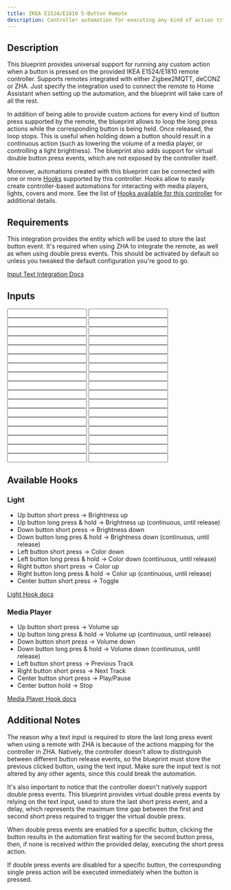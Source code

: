 ```yaml
---
title: IKEA E1524/E1810 5-Button Remote
description: Controller automation for executing any kind of action triggered by an IKEA E1524/E1810 5-Button remote remote controller. Allows to optionally loop an action on a button long press. Supports Zigbee2MQTT, deCONZ, ZHA.
---
```



## Description

This blueprint provides universal support for running any custom action when a button is pressed on the provided IKEA E1524/E1810 remote controller. Supports remotes integrated with either Zigbee2MQTT, deCONZ or ZHA. Just specify the integration used to connect the remote to Home Assistant when setting up the automation, and the blueprint will take care of all the rest.

In addition of being able to provide custom actions for every kind of button press supported by the remote, the blueprint allows to loop the long press actions while the corresponding button is being held. Once released, the loop stops. This is useful when holding down a button should result in a continuous action (such as lowering the volume of a media player, or controlling a light brightness).
The blueprint also adds support for virtual double button press events, which are not exposed by the controller itself.

Moreover, automations created with this blueprint can be connected with one or more [Hooks](https://epmatt.github.io/awesome-ha-blueprints/blueprints/hooks) supported by this controller.
Hooks allow to easily create controller-based automations for interacting with media players, lights, covers and more. See the list of [Hooks available for this controller](https://epmatt.github.io/awesome-ha-blueprints/blueprints/controllers/ikea_e1524_e1810#available-hooks) for additional details.

## Requirements

<Requirement
 id='zigbee2mqtt'
 />
<Requirement
 id='zha'
 />
<Requirement
 id='deconz'
 />
<Requirement
 name='Input Text Integration'
 required='ZHA, double press action'>
This integration provides the entity which will be used to store the last button event. It's required when using ZHA to integrate the remote, as well as when using double press events. This should be activated by default so unless you tweaked the default configuration you're good to go.

[Input Text Integration Docs](https://www.home-assistant.io/integrations/input_text/)
</Requirement>

## Inputs

<Input
 name='Integration'
 description='Integration used for connecting the remote with Home Assistant. Type "Zigbee2MQTT", "deCONZ" or "ZHA".'
 selector='select'
 required
 />
<Input
 name='Remote'
 description='The IKEA remote to use for the automation. Choose a value only if the remote is integrated with deCONZ or ZHA.'
 selector='device'
 required='ZHA, deCONZ'
 />
<Input
 name='Remote Action Sensor'
 description='The action sensor of the IKEA remote to use for the automation. Choose a value only if the remote is integrated with Zigbee2MQTT.'
 selector='entity'
 required='Zigbee2MQTT'
 />
<Input
 name='Left button - short press'
 description='Action to run on short left button press.'
 selector='action'
 />
<Input
 name='Left button - double press'
 description='Action to run on double left button press.'
 selector='action'
 />
<Input
 name='Left button - short press'
 description='Action to run on short left button press.'
 selector='action'
 />
<Input
 name='Left button - long press'
 description='Action to run on long left button press.'
 selector='action'
 />
<Input
 name='Left button - release after long press'
 description='Action to run on left button release after a long press.'
 selector='action'
 />
<Input
 name='Right button - short press'
 description='Action to run on short right button press.'
 selector='action'
 />
<Input
 name='Right button - double press'
 description='Action to run on double right button press.'
 selector='action'
 />
<Input
 name='Right button - long press'
 description='Action to run on long right button press.'
 selector='action'
 />
<Input
 name='Right button - release after long press'
 description='Action to run on right button release after a long press.'
 selector='action'
 />
<Input
 name='Up button - short press'
 description='Action to run on short up button press.'
 selector='action'
 />
<Input
 name='Up button - double press'
 description='Action to run on double up button press.'
 selector='action'
 />
<Input
 name='Up button - long press'
 description='Action to run on long up button press.'
 selector='action'
 />
<Input
 name='Up button - release after long press'
 description='Action to run on up button release after a long press.'
 selector='action'
 />
<Input
 name='Down button - short press'
 description='Action to run on short down button press.'
 selector='action'
 />
<Input
 name='Down button - double press'
 description='Action to run on double down button press.'
 selector='action'
 />
<Input
 name='Down button - long press'
 description='Action to run on long down button press.'
 selector='action'
 />
<Input
 name='Down button - release after long press'
 description='Action to run on down button release after a long press.'
 selector='action'
 />
<Input
 name='Center button - short press'
 description='Action to run on short center button press.'
 selector='action'
 />
<Input
 name='Center button - double press'
 description='Action to run on double center button press.'
 selector='action'
 />
<Input
 name='Center button - long press'
 description='Action to run on long center button press.'
 selector='action'
 />
<Input
 name='Long left button press - loop until release'
 description='Boolean to indicate whether to loop the action until the button is released.'
 selector='boolean'
 />
<Input
 name='Long right button press - loop until release'
 description='Boolean to indicate whether to loop the action until the button is released.'
 selector='boolean'
 />
<Input
 name='Long up button press - loop until release'
 description='Boolean to indicate whether to loop the action until the button is released.'
 selector='boolean'
 />
<Input
 name='Long down button press - loop until release'
 description='Boolean to indicate whether to loop the action until the button is released.'
 selector='boolean'
 />
<Input
 name='Expose left button double press event'
 description='Choose whether or not to expose the virtual double press event.'
 selector='boolean'
 />
<Input
 name='Expose right button double press event'
 description='Choose whether or not to expose the virtual double press event.'
 selector='boolean'
 />
<Input
 name='Expose up button double press event'
 description='Choose whether or not to expose the virtual double press event.'
 selector='boolean'
 />
<Input
 name='Expose down button double press event'
 description='Choose whether or not to expose the virtual double press event.'
 selector='boolean'
 />
<Input
 name='Expose center button double press event'
 description='Choose whether or not to expose the virtual double press event.'
 selector='boolean'
 />
<Input
 name='Helper - Last Press Event'
 description='Input Text used to store the last press event. See docs for more. Provide an entity only if the remote is integrated with ZHA or if you are using a double press action.'
 selector='entity'
 required='ZHA, double press action'
 />
<Input
 name='Helper - Double Press delay'
 description='Max delay between the first and the second button press for the double press event. Provide a value only if you are using a double press action. Increase this value if you notice that the double press action is not triggered properly.'
 selector='number'
 />

## Available Hooks

### Light

- Up button short press -> Brightness up
- Up button long press & hold -> Brightness up (continuous, until release)
- Down button short press -> Brightness down
- Down button long pres & hold -> Brightness down (continuous, until release)
- Left button short press -> Color down
- Left button long press & hold -> Color down (continuous, until release)
- Right button short press -> Color up
- Right button long press & hold -> Color up (continuous, until release)
- Center button short press -> Toggle

[Light Hook docs](https://epmatt.github.io/awesome-ha-blueprints/blueprints/hooks/light)

### Media Player

- Up button short press -> Volume up
- Up button long press & hold -> Volume up (continuous, until release)
- Down button short press -> Volume down
- Down button long pres & hold -> Volume down (continuous, until release)
- Left button short press -> Previous Track
- Right button short press -> Next Track
- Center button short press -> Play/Pause
- Center button hold -> Stop

[Media Player Hook docs](https://epmatt.github.io/awesome-ha-blueprints/blueprints/hooks/media_player)

## Additional Notes

The reason why a text input is required to store the last long press event when using a remote with ZHA is because of the actions mapping for the controller in ZHA. Natively, the controller doesn't allow to distinguish between different button release events, so the blueprint must store the previous clicked button, using the text input. Make sure the input text is not altered by any other agents, since this could break the automation.

It's also important to notice that the controller doesn't natively support double press events. This blueprint provides virtual double press events by relying on the text input, used to store the last short press event, and a delay, which represents the maximum time gap between the first and second short press required to trigger the virtual double press.

When double press events are enabled for a specific button, clicking the button results in the automation first waiting for the second button press, then, if none is received within the provided delay, executing the short press action.

If double press events are disabled for a specific button, the corresponding single press action will be executed immediately when the button is pressed.
